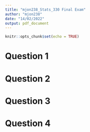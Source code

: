 ```yaml
---
title: "mjon238_Stats_330 Final Exam"
author: "mjon238"
date: "14/02/2022"
output: pdf_document
---
```


```r
knitr::opts_chunk$set(echo = TRUE)
```

# Question 1




# Question 2





# Question 3





# Question 4
